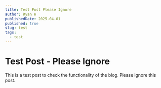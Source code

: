 ```yaml
---
title: Test Post Please Ignore
author: Ryan H
publishedDate: 2025-04-01
published: true
slug: test
tags:
  - test
---
```


# Test Post - Please Ignore
This is a test post to check the functionality of the blog. Please ignore this post.

